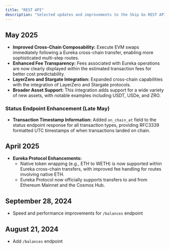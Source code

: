 ```yaml
---
title: "REST API"
description: "Selected updates and improvements to the Skip Go REST API."
---
```


## May 2025

- **Improved Cross-Chain Composability:** Execute EVM swaps immediately following a Eureka cross-chain transfer, enabling more sophisticated multi-step routes.
- **Enhanced Fee Transparency:** Fees associated with Eureka operations are now clearly displayed within the estimated transaction fees for better cost predictability.
- **LayerZero and Stargate Integration:** Expanded cross-chain capabilities with the integration of LayerZero and Stargate protocols.
- **Broader Asset Support:** This integration adds support for a wide variety of new assets, with notable examples including USDT, USDe, and ZRO.

### Status Endpoint Enhancement (Late May)
- **Transaction Timestamp Information:** Added `on_chain_at` field to the status endpoint response for all transaction types, providing RFC3339 formatted UTC timestamps of when transactions landed on chain.

## April 2025
- **Eureka Protocol Enhancements:**
    - Native token wrapping (e.g., ETH to WETH) is now supported within Eureka cross-chain transfers, with improved fee handling for routes involving native ETH.
    - Eureka Protocol now officially supports transfers to and from Ethereum Mainnet and the Cosmos Hub.


## September 28, 2024
- Speed and performance improvements for `/balances` endpoint

## August 21, 2024
- Add `/balances` endpoint